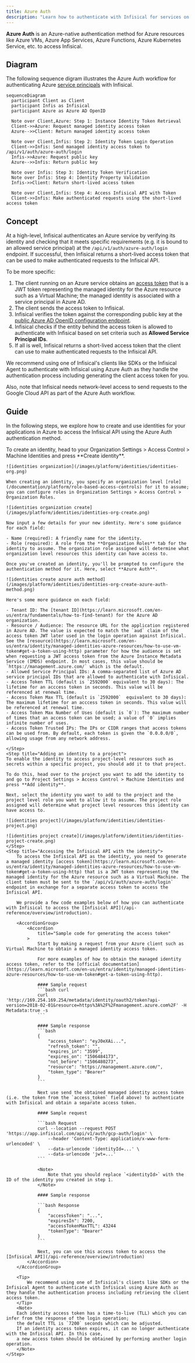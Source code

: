 ```yaml
---
title: Azure Auth
description: "Learn how to authenticate with Infisical for services on Azure"
---
```


**Azure Auth** is an Azure-native authentication method for Azure resources like Azure VMs, Azure App Services, Azure Functions, Azure Kubernetes Service, etc. to access Infisical.

## Diagram

The following sequence digram illustrates the Azure Auth workflow for authenticating Azure [service principals](https://learn.microsoft.com/en-us/entra/identity-platform/app-objects-and-service-principals?tabs=browser) with Infisical.

```mermaid
sequenceDiagram
  participant Client as Client
  participant Infis as Infisical
  participant Azure as Azure AD OpenID

  Note over Client,Azure: Step 1: Instance Identity Token Retrieval
  Client->>Azure: Request managed identity access token
  Azure-->>Client: Return managed identity access token

  Note over Client,Infis: Step 2: Identity Token Login Operation
  Client->>Infis: Send managed identity access token to /api/v1/auth/azure-auth/login
  Infis->>Azure: Request public key
  Azure-->>Infis: Return public key

  Note over Infis: Step 3: Identity Token Verification
  Note over Infis: Step 4: Identity Property Validation
  Infis->>Client: Return short-lived access token

  Note over Client,Infis: Step 4: Access Infisical API with Token
  Client->>Infis: Make authenticated requests using the short-lived access token
```

## Concept

At a high-level, Infisical authenticates an Azure service by verifying its identity and checking that it meets specific requirements (e.g. it is bound to an allowed service principal) at the `/api/v1/auth/azure-auth/login` endpoint. If successful,
then Infisical returns a short-lived access token that can be used to make authenticated requests to the Infisical API.

To be more specific:

1. The client running on an Azure service obtains an [access token](https://learn.microsoft.com/en-us/entra/identity/managed-identities-azure-resources/how-to-use-vm-token#get-a-token-using-http) that is a JWT token representing the managed identity for the Azure resource such as a Virtual Machine; the managed identity is associated with a service principal in Azure AD.
2. The client sends the access token to Infisical.
3. Infisical verifies the token against the corresponding public key at the [public Azure AD OpenID configuration endpoint](https://learn.microsoft.com/en-us/answers/questions/793793/azure-ad-validate-access-token).
4. Infisical checks if the entity behind the access token is allowed to authenticate with Infisical based on set criteria such as **Allowed Service Principal IDs**.
5. If all is well, Infisical returns a short-lived access token that the client can use to make authenticated requests to the Infisical API.

<Note>
We recommend using one of Infisical's clients like SDKs or the Infisical Agent
to authenticate with Infisical using Azure Auth as they handle the
authentication process including generating the client access token for you.

Also, note that Infisical needs network-level access to send requests to the Google Cloud API
as part of the Azure Auth workflow.

</Note>

## Guide

In the following steps, we explore how to create and use identities for your applications in Azure to
access the Infisical API using the Azure Auth authentication method.

<Steps>
    <Step title="Creating an identity">
    To create an identity, head to your Organization Settings > Access Control > Machine Identities and press **Create identity**.

    ![identities organization](/images/platform/identities/identities-org.png)

    When creating an identity, you specify an organization level [role](/documentation/platform/role-based-access-controls) for it to assume; you can configure roles in Organization Settings > Access Control > Organization Roles.

    ![identities organization create](/images/platform/identities/identities-org-create.png)

    Now input a few details for your new identity. Here's some guidance for each field:

    - Name (required): A friendly name for the identity.
    - Role (required): A role from the **Organization Roles** tab for the identity to assume. The organization role assigned will determine what organization level resources this identity can have access to.

    Once you've created an identity, you'll be prompted to configure the authentication method for it. Here, select **Azure Auth**.

    ![identities create azure auth method](/images/platform/identities/identities-org-create-azure-auth-method.png)

    Here's some more guidance on each field:

    - Tenant ID: The [tenant ID](https://learn.microsoft.com/en-us/entra/fundamentals/how-to-find-tenant) for the Azure AD organization.
    - Resource / Audience: The resource URL for the application registered in Azure AD. The value is expected to match the `aud` claim of the access token JWT later used in the login operation against Infisical. See the [resource](https://learn.microsoft.com/en-us/entra/identity/managed-identities-azure-resources/how-to-use-vm-token#get-a-token-using-http) parameter for how the audience is set when requesting a JWT access token from the Azure Instance Metadata Service (IMDS) endpoint. In most cases, this value should be `https://management.azure.com/` which is the default.
    - Allowed Service Principal IDs: A comma-separated list of Azure AD service principal IDs that are allowed to authenticate with Infisical.
    - Access Token TTL (default is `2592000` equivalent to 30 days): The lifetime for an acccess token in seconds. This value will be referenced at renewal time.
    - Access Token Max TTL (default is `2592000`  equivalent to 30 days): The maximum lifetime for an acccess token in seconds. This value will be referenced at renewal time.
    - Access Token Max Number of Uses (default is `0`): The maximum number of times that an access token can be used; a value of `0` implies infinite number of uses.
    - Access Token Trusted IPs: The IPs or CIDR ranges that access tokens can be used from. By default, each token is given the `0.0.0.0/0`, allowing usage from any network address.

    </Step>
    <Step title="Adding an identity to a project">
    To enable the identity to access project-level resources such as secrets within a specific project, you should add it to that project.

    To do this, head over to the project you want to add the identity to and go to Project Settings > Access Control > Machine Identities and press **Add identity**.

    Next, select the identity you want to add to the project and the project level role you want to allow it to assume. The project role assigned will determine what project level resources this identity can have access to.

    ![identities project](/images/platform/identities/identities-project.png)

    ![identities project create](/images/platform/identities/identities-project-create.png)
    </Step>
    <Step title="Accessing the Infisical API with the identity">
        To access the Infisical API as the identity, you need to generate a managed identity [access token](https://learn.microsoft.com/en-us/entra/identity/managed-identities-azure-resources/how-to-use-vm-token#get-a-token-using-http) that is a JWT token representing the managed identity for the Azure resource such as a Virtual Machine. The client token must be sent to the `/api/v1/auth/azure-auth/login` endpoint in exchange for a separate access token to access the Infisical API.

        We provide a few code examples below of how you can authenticate with Infisical to access the [Infisical API](/api-reference/overview/introduction).

        <AccordionGroup>
            <Accordion
                title="Sample code for generating the access token"
            >
                Start by making a request from your Azure client such as Virtual Machine to obtain a managed identity access token.

                For more examples of how to obtain the managed identity access token, refer to the [official documentation](https://learn.microsoft.com/en-us/entra/identity/managed-identities-azure-resources/how-to-use-vm-token#get-a-token-using-http).

                #### Sample request
                ```bash curl
                curl 'http://169.254.169.254/metadata/identity/oauth2/token?api-version=2018-02-01&resource=https%3A%2F%2Fmanagement.azure.com%2F' -H Metadata:true -s
                ```

                #### Sample response
                ```bash
                {
                    "access_token": "eyJ0eXAi...",
                    "refresh_token": "",
                    "expires_in": "3599",
                    "expires_on": "1506484173",
                    "not_before": "1506480273",
                    "resource": "https://management.azure.com/",
                    "token_type": "Bearer"
                }
                ```

                Next use send the obtained managed identity access token (i.e. the token from the `access_token` field above) to authenticate with Infisical and obtain a separate access token.

                #### Sample request

                ```bash Request
                curl --location --request POST 'https://app.infisical.com/api/v1/auth/gcp-auth/login' \
                    --header 'Content-Type: application/x-www-form-urlencoded' \
                    --data-urlencode 'identityId=...' \
                    --data-urlencode 'jwt=...'
                ```

                <Note>
                    Note that you should replace `<identityId>` with the ID of the identity you created in step 1.
                </Note>

                #### Sample response

                ```bash Response
                {
                    "accessToken": "...",
                    "expiresIn": 7200,
                    "accessTokenMaxTTL": 43244
                    "tokenType": "Bearer"
                }
                ```

                Next, you can use this access token to access the [Infisical API](/api-reference/overview/introduction)
            </Accordion>
        </AccordionGroup>

        <Tip>
            We recommend using one of Infisical's clients like SDKs or the Infisical Agent to authenticate with Infisical using Azure Auth as they handle the authentication process including retrieving the client access token.
        </Tip>
        <Note>
        Each identity access token has a time-to-live (TLL) which you can infer from the response of the login operation;
        the default TTL is `7200` seconds which can be adjusted.
        If an identity access token expires, it can no longer authenticate with the Infisical API. In this case,
        a new access token should be obtained by performing another login operation.
        </Note>
    </Step>

</Steps>
